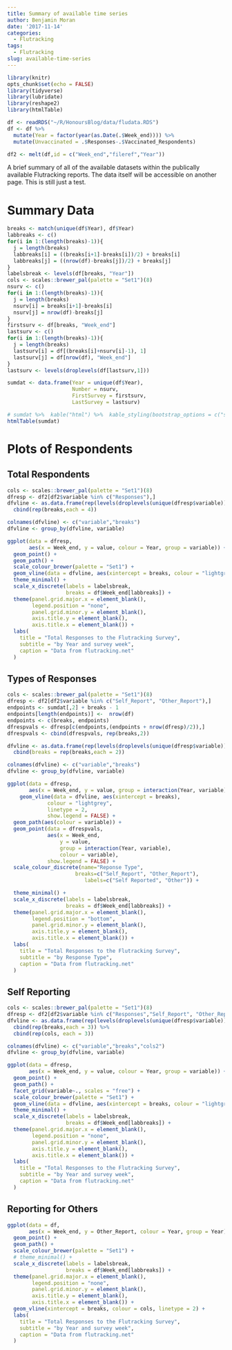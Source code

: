 ```yaml
---
title: Summary of available time series
author: Benjamin Moran
date: '2017-11-14'
categories:
  - Flutracking
tags:
  - Flutracking
slug: available-time-series
---
```


```r
library(knitr)
opts_chunk$set(echo = FALSE)
library(tidyverse)
library(lubridate)
library(reshape2)
library(htmlTable)

df <- readRDS("~/R/HonoursBlog/data/fludata.RDS")
df <- df %>%
  mutate(Year = factor(year(as.Date(.$Week_end)))) %>%
  mutate(Unvaccinated = .$Responses-.$Vaccinated_Respondents)

df2 <- melt(df,id = c("Week_end","fileref","Year"))
```


A brief summary of all of the available datasets within the publically available Flutracking reports. The data itself will be accessible on another page. This is still just a test.

# Summary Data

```r
breaks <- match(unique(df$Year), df$Year)
labbreaks <- c()
for(i in 1:(length(breaks)-1)){
  j = length(breaks)
  labbreaks[i] = ((breaks[i+1]-breaks[i])/2) + breaks[i]
  labbreaks[j] = ((nrow(df)-breaks[j])/2) + breaks[j]
}
labelsbreak <- levels(df[breaks, "Year"])
cols <- scales::brewer_pal(palette = "Set1")(8)
nsurv <- c()
for(i in 1:(length(breaks)-1)){
  j = length(breaks)
  nsurv[i] = breaks[i+1]-breaks[i]
  nsurv[j] = nrow(df)-breaks[j]
}
firstsurv <- df[breaks, "Week_end"]
lastsurv <- c()
for(i in 1:(length(breaks)-1)){
  j = length(breaks)
  lastsurv[i] = df[(breaks[i]+nsurv[i]-1), 1]
  lastsurv[j] = df[nrow(df), "Week_end"]
}
lastsurv <- levels(droplevels(df[lastsurv,1]))

sumdat <- data.frame(Year = unique(df$Year),
                     Number = nsurv,
                     FirstSurvey = firstsurv,
                     LastSurvey = lastsurv)

# sumdat %>%  kable("html") %>%  kable_styling(bootstrap_options = c("striped", "hover"))
htmlTable(sumdat)
```


# Plots of Respondents

## Total Respondents 

```r
cols <- scales::brewer_pal(palette = "Set1")(8)
dfresp <- df2[df2$variable %in% c("Responses"),]
dfvline <- as.data.frame(rep(levels(droplevels(unique(dfresp$variable))),length(breaks))) %>%
  cbind(rep(breaks,each = 4))

colnames(dfvline) <- c("variable","breaks")
dfvline <- group_by(dfvline, variable)

ggplot(data = dfresp,
       aes(x = Week_end, y = value, colour = Year, group = variable)) + 
  geom_point() +
  geom_path() +
  scale_colour_brewer(palette = "Set1") + 
  geom_vline(data = dfvline, aes(xintercept = breaks, colour = "lightgrey"), linetype = 2) +
  theme_minimal() +
  scale_x_discrete(labels = labelsbreak, 
                   breaks = df$Week_end[labbreaks]) +
  theme(panel.grid.major.x = element_blank(),
        legend.position = "none",
        panel.grid.minor.y = element_blank(),
        axis.title.y = element_blank(),
        axis.title.x = element_blank()) +
  labs(
    title = "Total Responses to the Flutracking Survey",
    subtitle = "by Year and survey week",
    caption = "Data from flutracking.net"
  ) 

```

## Types of Responses

```r
cols <- scales::brewer_pal(palette = "Set1")(8)
dfresp <- df2[df2$variable %in% c("Self_Report", "Other_Report"),]
endpoints <- sumdat[,2] + breaks - 1
endpoints[length(endpoints)] <-  nrow(df)
endpoints <- c(breaks, endpoints)
dfrespvals <- dfresp[c(endpoints,(endpoints + nrow(dfresp)/2)),]
dfrespvals <- cbind(dfrespvals, rep(breaks,2))

dfvline <- as.data.frame(rep(levels(droplevels(unique(dfresp$variable))),2)) %>%
  cbind(breaks = rep(breaks,each = 2))

colnames(dfvline) <- c("variable","breaks")
dfvline <- group_by(dfvline, variable)

ggplot(data = dfresp,
       aes(x = Week_end, y = value, group = interaction(Year, variable))) + 
    geom_vline(data = dfvline, aes(xintercept = breaks),
             colour = "lightgrey",
             linetype = 2,
             show.legend = FALSE) +
  geom_path(aes(colour = variable)) +
  geom_point(data = dfrespvals,
             aes(x = Week_end,
                 y = value,
                 group = interaction(Year, variable),
                 colour = variable),
             show.legend = FALSE) + 
  scale_colour_discrete(name="Reponse Type",
                      breaks=c("Self_Report", "Other_Report"),
                         labels=c("Self Reported", "Other")) +

  theme_minimal() +
  scale_x_discrete(labels = labelsbreak, 
                   breaks = df$Week_end[labbreaks]) +
  theme(panel.grid.major.x = element_blank(),
        legend.position = "bottom",
        panel.grid.minor.y = element_blank(),
        axis.title.y = element_blank(),
        axis.title.x = element_blank()) +
  labs(
    title = "Total Responses to the Flutracking Survey",
    subtitle = "by Response Type",
    caption = "Data from flutracking.net"
  ) 

```


## Self Reporting 

```r
cols <- scales::brewer_pal(palette = "Set1")(8)
dfresp <- df2[df2$variable %in% c("Responses","Self_Report", "Other_Report"),]
dfvline <- as.data.frame(rep(levels(droplevels(unique(dfresp$variable))),length(breaks))) %>%
  cbind(rep(breaks,each = 3)) %>%
  cbind(rep(cols, each = 3))

colnames(dfvline) <- c("variable","breaks","cols2")
dfvline <- group_by(dfvline, variable)

ggplot(data = dfresp,
       aes(x = Week_end, y = value, colour = Year, group = variable)) + 
  geom_point() +
  geom_path() +
  facet_grid(variable~., scales = "free") +
  scale_colour_brewer(palette = "Set1") + 
  geom_vline(data = dfvline, aes(xintercept = breaks, colour = "lightgrey"), linetype = 2) +
  theme_minimal() +
  scale_x_discrete(labels = labelsbreak, 
                   breaks = df$Week_end[labbreaks]) +
  theme(panel.grid.major.x = element_blank(),
        legend.position = "none",
        panel.grid.minor.y = element_blank(),
        axis.title.y = element_blank(),
        axis.title.x = element_blank()) +
  labs(
    title = "Total Responses to the Flutracking Survey",
    subtitle = "by Year and survey week",
    caption = "Data from flutracking.net"
  ) 
```

## Reporting for Others

```r
ggplot(data = df,
       aes(x = Week_end, y = Other_Report, colour = Year, group = Year)) + 
  geom_point() +
  geom_path() +
  scale_colour_brewer(palette = "Set1") + 
  # theme_minimal() +
  scale_x_discrete(labels = labelsbreak, 
                   breaks = df$Week_end[labbreaks]) +
  theme(panel.grid.major.x = element_blank(),
        legend.position = "none",
        panel.grid.minor.y = element_blank(),
        axis.title.y = element_blank(),
        axis.title.x = element_blank()) +
  geom_vline(xintercept = breaks, colour = cols, linetype = 2) +
  labs(
    title = "Total Responses to the Flutracking Survey",
    subtitle = "by Year and survey week",
    caption = "Data from flutracking.net"
  )
```
